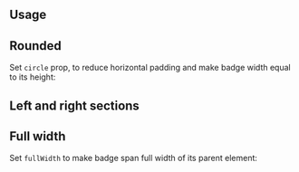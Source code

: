 

## Usage

<Demo data={BadgeDemos.usage} />

<Gradient component="Badge" />

<Demo data={BadgeDemos.gradient} />

## Rounded

Set `circle` prop, to reduce horizontal padding and make badge width equal to its height:

<Demo data={BadgeDemos.rounded} />

## Left and right sections

<Demo data={BadgeDemos.sections} />

## Full width

Set `fullWidth` to make badge span full width of its parent element:

<Demo data={BadgeDemos.fullWidth} />

<StylesApiSelectors component="Badge" />

<Demo data={BadgeDemos.stylesApi} />

<Polymorphic
  defaultElement="div"
  changeToElement="a"
  component="Badge"
  withNext
/>
